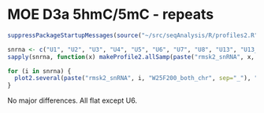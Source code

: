 MOE D3a 5hmC/5mC - repeats
========================================================

```r
suppressPackageStartupMessages(source("~/src/seqAnalysis/R/profiles2.R"))
```

```r
snrna <- c("U1", "U2", "U3", "U4", "U5", "U6", "U7", "U8", "U13", "U13_", "U14", "U17")
sapply(snrna, function(x) makeProfile2.allSamp(paste("rmsk2_snRNA", x, "W25F200_both_chr", sep="_"), data_type="rpkm/mean"))
```

```r
for (i in snrna) {
  plot2.several(paste("rmsk2_snRNA", i, "W25F200_both_chr", sep="_"), "d3a_bt2", data_type="rpkm/mean", cols=col2, fname="manual")
}  
```

No major differences. All flat except U6. 